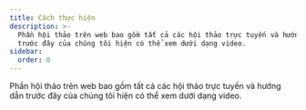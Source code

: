 ```yaml
---
title: Cách thực hiện
description: >-
  Phần hội thảo trên web bao gồm tất cả các hội thảo trực tuyến và hướng dẫn
  trước đây của chúng tôi hiện có thể xem dưới dạng video.
sidebar:
  order: 0
---
```


Phần hội thảo trên web bao gồm tất cả các hội thảo trực tuyến và hướng dẫn trước đây của chúng tôi hiện có thể xem dưới dạng video.

<CloudinaryImage width="700" height="525" resize="scale" quality="best" alt="Sắp ra mắt" src="academy/webinars" errorImage="noimage_opaque_nyrtl0.png" />


